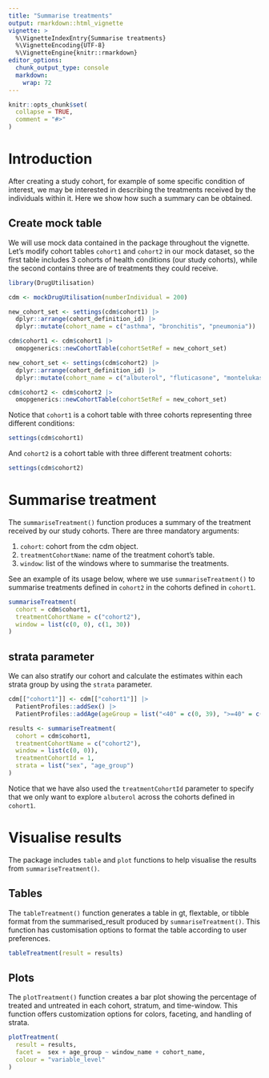 ```yaml
---
title: "Summarise treatments"
output: rmarkdown::html_vignette
vignette: >
  %\VignetteIndexEntry{Summarise treatments}
  %\VignetteEncoding{UTF-8}
  %\VignetteEngine{knitr::rmarkdown}
editor_options: 
  chunk_output_type: console
  markdown: 
    wrap: 72
---
```


```r
knitr::opts_chunk$set(
  collapse = TRUE,
  comment = "#>"
)
```

# Introduction

After creating a study cohort, for example of some specific condition of interest, we may be interested in describing the treatments received by the individuals within it. Here we show how such a summary can be obtained.

## Create mock table

We will use mock data contained in the package throughout the vignette. Let's
modify cohort tables `cohort1` and `cohort2` in our mock dataset, so the first table includes 3 cohorts of health conditions (our study cohorts), while the second contains three are of treatments they could receive.

```r
library(DrugUtilisation)

cdm <- mockDrugUtilisation(numberIndividual = 200)

new_cohort_set <- settings(cdm$cohort1) |>
  dplyr::arrange(cohort_definition_id) |>
  dplyr::mutate(cohort_name = c("asthma", "bronchitis", "pneumonia"))

cdm$cohort1 <- cdm$cohort1 |>
  omopgenerics::newCohortTable(cohortSetRef = new_cohort_set)

new_cohort_set <- settings(cdm$cohort2) |>
  dplyr::arrange(cohort_definition_id) |>
  dplyr::mutate(cohort_name = c("albuterol", "fluticasone", "montelukast"))

cdm$cohort2 <- cdm$cohort2 |>
  omopgenerics::newCohortTable(cohortSetRef = new_cohort_set)
```

Notice that `cohort1` is a cohort table with three cohorts representing
three different conditions:

```r
settings(cdm$cohort1)
```

And `cohort2` is a cohort table with three different treatment cohorts:

```r
settings(cdm$cohort2)
```

# Summarise treatment 

The `summariseTreatment()` function produces a summary of the treatment received by our study cohorts. There are three mandatory arguments:

1.  `cohort`: cohort from the cdm object.
2.  `treatmentCohortName`: name of the treatment cohort's table.
3.  `window`: list of the windows where to summarise the treatments.

See an example of its usage below, where we use
`summariseTreatment()` to summarise treatments defined in
`cohort2` in the cohorts defined in `cohort1`.

```r
summariseTreatment(
  cohort = cdm$cohort1,
  treatmentCohortName = c("cohort2"),
  window = list(c(0, 0), c(1, 30))
)
```

## strata parameter

We can also stratify our cohort and calculate the estimates within each
strata group by using the `strata` parameter.

```r
cdm[["cohort1"]] <- cdm[["cohort1"]] |>
  PatientProfiles::addSex() |>
  PatientProfiles::addAge(ageGroup = list("<40" = c(0, 39), ">=40" = c(40, 150)))

results <- summariseTreatment(
  cohort = cdm$cohort1,
  treatmentCohortName = c("cohort2"),
  window = list(c(0, 0)),
  treatmentCohortId = 1,
  strata = list("sex", "age_group")
)
```

Notice that we have also used the `treatmentCohortId` parameter to
specify that we only want to explore `albuterol` across the cohorts defined in
`cohort1`.

# Visualise results

The package includes `table` and `plot` functions to help visualise the results from `summariseTreatment()`.

## Tables

The `tableTreatment()` function generates a table in gt, flextable, or tibble format from the summarised_result produced by `summariseTreatment()`. This function has customisation options to format the table according to user preferences.

```r
tableTreatment(result = results)
```

## Plots

The `plotTreatment()` function creates a bar plot showing the percentage of treated and untreated in each cohort, stratum, and time-window. This function offers customization options for colors, faceting, and handling of strata.

```r
plotTreatment(
  result = results,
  facet =  sex + age_group ~ window_name + cohort_name,
  colour = "variable_level"
)
```
